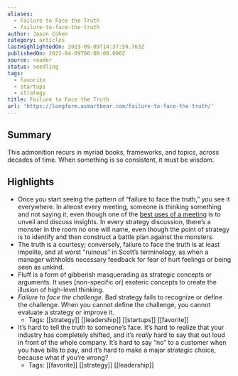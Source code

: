 ```yaml
---
aliases:
  - Failure to Face the Truth
  - failure-to-face-the-truth
author: Jason Cohen
category: articles
lastHighlightedOn: 2023-09-09T14:37:59.763Z
publishedOn: 2022-04-09T00:00:00.000Z
source: reader
status: seedling
tags:
  - favorite
  - startups
  - strategy
title: Failure to Face the Truth
url: 'https://longform.asmartbear.com/failure-to-face-the-truth/'
---
```

## Summary

This admonition recurs in myriad books, frameworks, and topics, across decades of time. When something is so consistent, it must be wisdom.

## Highlights

- Once you start seeing the pattern of “failure to face the truth,” you see it everywhere. In almost every meeting, someone is thinking something and not saying it, even though one of the [best uses of a meeting](https://longform.asmartbear.com/productive-meeting-activities/) is to unveil and discuss insights. In every strategy discussion, there’s a monster in the room no one will name, even though the point of strategy is to identify and then construct a battle plan against the monsters.
- The truth is a courtesy; conversely, failure to face the truth is at least impolite, and at worst “ruinous” in Scott’s terminology, as when a manager withholds necessary feedback for fear of hurt feelings or being seen as unkind.
- Fluff is a form of gibberish masquerading as strategic concepts or arguments. It uses [non-specific or] esoteric concepts to create the illusion of high-level thinking.
- _Failure to face the challenge._ Bad strategy fails to recognize or define the challenge. When you cannot define the challenge, you cannot evaluate a strategy or improve it.
    - Tags: [[strategy]] [[leadership]] [[startups]] [[favorite]]
- It’s hard to tell the truth to someone’s face. It’s hard to realize that your industry has completely shifted, and it’s _really_ hard to say that out loud in front of the whole company. It’s hard to say “no” to a customer when you have bills to pay, and it’s hard to make a major strategic choice, because what if you’re wrong?
    - Tags: [[favorite]] [[strategy]] [[leadership]]

